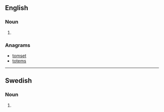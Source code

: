{{also|mötets}}
==English==

===Noun===
{{head|en|noun plural form}}

# {{plural of|motet|lang=en}}

===Anagrams===
* [[tomset#English|tomset]]
* [[totems#English|totems]]

----

==Swedish==

===Noun===
{{head|sv|noun form}}

# {{sv-noun-form-def-gen|mot}}